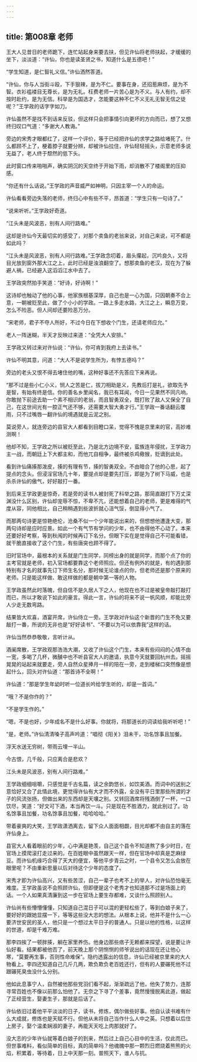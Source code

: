 ```yaml
---
---
---
```

title: 第008章 老师
---





王大人见昔日的老师跪下，连忙站起身来要去扶，但见许仙将老师扶起，才缓缓的坐下，淡淡道：“许仙，你也是读圣贤之书，知道什么是五德吧！”

“学生知道，是仁智礼义信。”许仙洒然答道。

“许仙，你与人当街斗殴，下手狠辣，是为不仁。要事在身，还招惹麻烦，是为不智。衣衫褴褛目无尊长，是为无礼。枉费老师一片苦心是为不义。与人有约，却不按时赴约，是为无信。科举是为国选才，怎能要这种不仁不义无礼无智无信之徒呢？”王学政的话字字如刀。

许仙虽然不是找不到话来反驳，但这样只会把事情引向更坏的方向而已，想了又想终归叹口气道：“多谢大人教诲。”

旁边的宋秀才眼都红了，这样一个评价，等于已经把许仙的求学之路给堵死了。什么都顾不上了，梗着脖子就要分辨，却被许仙拉住，许仙轻轻摇头，示意老师多说无益了，老人终于颓然的低下头。

此时窗口传来啪啪声，确实阴沉的天空终于开始下雨，却消散不了楼阁里的压抑感。

“你还有什么话说。”王学政的声音威严如神明，只因主宰一个人的命运。

许仙看看旁边失落的老师，终归心中有些不平，昂首道：“学生只有一句诗了。”

“说来听听。”王学政好奇道。

“江头未是风波恶，别有人间行路难。”

这却是许仙今天最切实的感受了，对那个卖鱼的老翁来说，对自己来说，可不都是如此吗？

“江头未是风波恶，别有人间行路难。”王学政念叨着，眉头攥起，沉吟良久，又将目光放到窗外那大江之上，此时已经是浊浪翻空了。想那卖鱼的老汉，现在为了躲避人祸，已经避入这滔滔江水中去了。

王学政突然拍手笑道：“好诗，好诗啊！”

这诗却也触动了他的心事，他家族根基深厚，自己也是一心为国，只因朝奏不合上意，一朝被贬至此，做了个小小的学政。一路上多走水路，大江之上，瞬息万变，怎么不险恶。但人间却还要险恶万分。

“宋老师，君子不夺人所好，不过今日在下想收个门生，还请老师应允。”

老人一阵迷糊，半天才反映过来道：“全凭大人安排。”

王学政又转过来对许仙说：“许仙，你可肯到我府上去读书。”

许仙不明其意，问道：“大人不是说学生所为，有悖五德吗？”

旁边的老头又恨不得去堵住他的嘴，这种好事还不先答应下来再说。

“那不过是些小仁小义，悯人之苦是仁，拔刀相助是义，先教后打是礼，欲取先予是智，有始有终是信。你的善名乡里闻名，我已有耳闻，今日一见果然不同凡响。你敢抛下前途去助一个素不相识的老翁，而且智勇双全，既打败了敌人又保全了自己，在这世间光有一腔正气还不够，还需要大智大勇才行。”王学政一番话翻云覆雨，只不过嘴唇一翻许仙的境遇就是云泥之别。

莫说旁人，就连旁边的县官大人都看到目瞪口呆，觉得不愧是京里来的官，高妙难测啊！

他却不知，王学政之所以被贬至此，乃是北方边境不安，蛮族连年侵扰，王学政力主一战，而朝廷上下大都主和，而他兀自相争，最终被杀鸡儆猴，贬谪到此处。

看到许仙痛揍那泼皮，揍的有理有节，揍的智勇双全。不由暗合了他的心思，起了提点的念头。但浸淫官场几十年，要提点却是要先打压，即是为了树下马威，也是杀杀许仙的傲气，好好敲打一番。

到后来王学政更是惊奇，若是旁的读书人被封死了科举之路，那简直跟打下万丈深渊没什么区别，许仙却宠辱不惊，不卑不亢，还能想着自己的老师，更是难得的气度从容，同他相比，自己稍稍遇到些波折就心沮气馁，倒显得小气了。

而那两句诗更是惊艳绝伦，沧桑不似一个少年能说出来的，但想想他遭逢大变，那两句诗却是应时应景。如此一个有气节有学问的少年，也不由得他不心动了。本来还要好好考察，等到秋闱的时候再订下名分。但眼下实在是觉得自己不可能看错，就干脆直接收了这个门生，有些唐突也顾不得了。

旧时官场中，最根本的关系就是门生同学，同榜出身的就是同学，而那个点了你的主考官就是老师，初入官场都要靠这个老师照应。但还有例外的就是，有的遇到那特别有才名的就事先订下师生名分，那时候无论谁点的你，但老师还是那个原来的老师。只是能这样做、敢这样做的都是朝中第一等的人物。

王学政虽然此时落魄，但自信不是久居人下之人，他现在也不过是被皇帝敲打敲打而已，所以才敢说下如此的豪言。得此一言，许仙的将来不说一帆风顺，却能比旁人少走无数弯路。

结果皆大欢喜，酒宴开席，许仙侍立一旁。王学政对许仙这个新晋的门生不免又要敲打一番，所说的无非也是“好好读书”、“不要以为可以依靠我”这样的话。

许仙当然恭恭敬敬，言听计从。

酒阑席散，王学政观那浩浩大潮，又收了许仙这个门生，本来有些闷闷的心情不由一宽，多喝了几杯，微醺中也不听县官大人的邀请，执意今天就要回杭州去。摇摇晃晃的站起来就要走，旁人自然众星捧月一样的陪在一旁，走到楼梯口突然像是想起什么，回头对许仙道：“那首诗不全啊！”

许仙道：“那是学生年幼时听一位道长吟给学生听的，却是一首词。”

“哦？不是你作的？”

“不是学生作的。”

“嗯，不是也好，少年成名不是什么好事。你就将，将那道长的词读给我听听吧！”

“是，老师。”许仙清清嗓子高声吟道：“唱彻《阳关》泪未干，功名馀事且加餐。

浮天水送无穷树，带雨云埋一半山。

今古恨，几千般，只应离合是悲欢？

江头未是风波恶，别有人间行路难。”

王学政细细咀嚼，只感觉是千古名篇，读之余韵悠长，如饮美酒。而词中的送别之意恰好又合了此情此境，更觉得许仙有大才而不外露，全没有平日里那些所谓的才子的风流张扬，但做出来的东西却是天壤之别。又转回酒席将残酒倒了一杯，一口饮尽，笑道：“好文可下酒，本当再饮一斗。只是现在不胜酒力，就此别过了。功名馀事且加餐，功名馀事且加餐，哈哈哈哈。”

带着豪爽的大笑，王学政潇洒离去，留下众人面面相觑，目光却都不由自主的落在许仙身上。

县官大人看着眼前的少年，心中满是艳羡，自己这个县令不知道熬了多少时日，在官场上摸爬滚打走过来的。在百姓眼中虽然跟天一样，但在官场中却真是芝麻绿豆。而许仙机缘巧合得了天大的便宜，等他平步青云之时，一个县令又怎么会放在眼里呢？不由重新思量以后对待这个少年的态度了。

宋秀才即为许仙高兴，又有些苦涩，自己一辈子也考不上的举人，对许仙恐怕毫无难度。王学政虽说不会照顾许仙，但即便是这个老秀才也知道那不过是场面上的话。一个人如果真清廉到这一步在官场上要生存都难，又谈什么照顾别人。

许仙尚有些懵懵懂懂，只知道自己混日子可以混的更轻松些了，等到白娘子来了，要好好的跟她显摆一下，等等这些没大志的想法。从根本上说，他并不是什么一心要济世安民的圣人，他只是一个想过太平日子的普通人。只是以他的性格，以这样的世道，却是千难万难。

那李四挨了一顿胖揍，躺在家里养伤。他身边那些痞子无赖都来探望，说是要让许仙好看。结果都被他否了，前天晚上那个阴恻恻的师爷说出的话现在还让他心寒，“莫要再生事，否则性命难保”。隐约透露出的信息，许仙已经被京里来的大人物看上。李四还知道自己几斤几两，欺负欺负老百姓还行，但有的人要碾死他不过跟碾死臭虫没什么分别。

他如此息事宁人，自然被他那些党羽们看不起，渐渐疏远了他，他失了势力，连那寻常百姓也不像以前那么怕他了。无奈之下寻了个差事，竟然慢慢脱离此道，做起了正经营生，娶妻生子，那就是后话了。

许仙依旧过着他平平淡淡的日子，读书，修炼，偶尔做些好事。他自认读书难有什么大成就，修炼也是天赋不行。但他从未将自己当作什么人中之英。只想着以后住上房子，娶个温柔娴淑的妻子，再能天天吃上肉那就好了。

没大志的少年许仙就等着白娘子的到来，然后过上自己心目中的生活，仅此而已。但世事难料，看似简单的目标，真的简单吗？他魂魄中那一颗烈日燃烧着熊熊的火焰，积累着，等待着，日上中天那一刻。普照天下，谁人与抗。